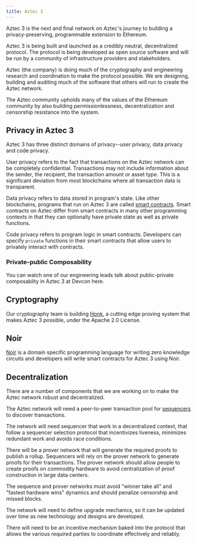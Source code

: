 ```yaml
---
title: Aztec 3
---
```



Aztec 3 is the next and final network on Aztec's journey to building a privacy-preserving, programmable extension to Ethereum.

Aztec 3 is being built and launched as a credibly neutral, decentralized protocol. The protocol is being developed as open source software and will be run by a community of infrastructure providers and stakeholders.

Aztec (the company) is doing much of the cryptography and engineering research and coordination to make the protocol possible. We are designing, building and auditing much of the software that others will run to create the Aztec network.

The Aztec community upholds many of the values of the Ethereum community by also building permissionlessness, decentralization and censorship resistance into the system.

## Privacy in Aztec 3

Aztec 3 has three distinct domains of privacy--user privacy, data privacy and code privacy.

User privacy refers to the fact that transactions on the Aztec network can be completely confidential. Transactions may not include information about the sender, the recipient, the transaction amount or asset type. This is a significant deviation from most blockchains where all transaction data is transparent.

Data privacy refers to data stored in program's state. Like other blockchains, programs that run on Aztec 3 are called [smart contracts](./glossary#smart-contract). Smart contracts on Aztec differ from smart contracts in many other programming contexts in that they can optionally have private state as well as private functions.

Code privacy refers to program logic in smart contracts. Developers can specify `private` functions in their smart contracts that allow users to privately interact with contracts.

### Private-public Composability

You can watch one of our engineering leads talk about public-private composablity in Aztec 3 at Devcon here.

<ReactPlayer
  controls
  light
  width="100%"
  url="https://www.youtube.com/watch?v=7Oc0tjdbi70&t=17723s"
/>

## Cryptography

Our cryptography team is building [Honk](https://github.com/AztecProtocol/barretenberg/tree/master/cpp/src/barretenberg/honk), a cutting edge proving system that makes Aztec 3 possible, under the Apache 2.0 License.

## Noir

[Noir](./noir) is a domain specific programming language for writing zero knowledge circuits and developers will write smart contracts for Aztec 3 using Noir.

## Decentralization

There are a number of components that we are working on to make the Aztec network robust and decentralized.

The Aztec network will need a peer-to-peer transaction pool for [sequencers](./glossary#sequencer) to discover transactions.

The network will need sequencer that work in a decentralized context, that follow a sequencer selection protocol that incentivizes liveness, minimizes redundant work and avoids race conditions.

There will be a prover network that will generate the required proofs to publish a rollup. Sequencers will rely on the prover network to generate proofs for their transactions. The prover network should allow people to create proofs on commodity hardware to avoid centralization of proof construction in large data centers.

The sequence and prover networks must avoid "winner take all" and "fastest hardware wins" dynamics and should penalize censorship and missed blocks.

The network will need to define upgrade mechanics, so it can be updated over time as new technology and designs are developed.

There will need to be an incentive mechanism baked into the protocol that allows the various required parties to coordinate effectively and reliably.
